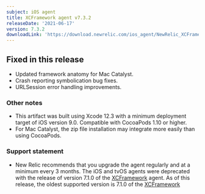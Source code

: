 ```yaml
---
subject: iOS agent
title: XCFramework agent v7.3.2
releaseDate: '2021-06-17'
version: 7.3.2
downloadLink: 'https://download.newrelic.com/ios_agent/NewRelic_XCFramework_Agent_7.3.2.zip'
---
```


## Fixed in this release

* Updated framework anatomy for Mac Catalyst.
* Crash reporting symbolication bug fixes.
* URLSession error handling improvements.

### Other notes

* This artifact was built using Xcode 12.3 with a minimum deployment target of iOS version 9.0. Compatible with CocoaPods 1.10 or higher.
* For Mac Catalyst, the zip file installation may integrate more easily than using CocoaPods.

### Support statement

* New Relic recommends that you upgrade the agent regularly and at a minimum every 3 months. The iOS and tvOS agents were deprecated with the release of version 7.1.0 of the [XCFramework](/docs/release-notes/mobile-release-notes/ios-release-notes/xcframework-agent-710) agent. As of this release, the oldest supported version is 7.1.0 of the [XCFramework](/docs/release-notes/mobile-release-notes/ios-release-notes/ios-agent-710)
